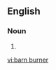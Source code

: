 {{also|barnburner|Barnburner}}
==English==

===Noun===
{{en-noun|head=[[barn]] [[burner]]}}

# {{alternative form of|barnburner|lang=en}}

[[vi:barn burner]]
